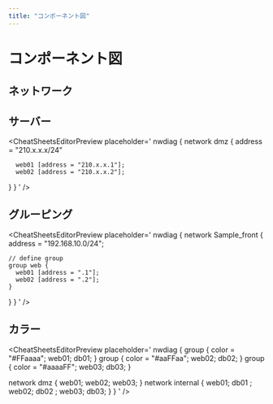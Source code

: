```yaml
---
title: "コンポーネント図"
---
```


# コンポーネント図

## ネットワーク
<CheatSheetsEditorPreview placeholder='
nwdiag {
  network dmz {
      address = "210.x.x.x/24"
  }
}
  ' 
/>

## サーバー
<CheatSheetsEditorPreview placeholder='
nwdiag {
  network dmz {
      address = "210.x.x.x/24"

      web01 [address = "210.x.x.1"];
      web02 [address = "210.x.x.2"];
  }
}
  ' 
/>

## グルーピング
<CheatSheetsEditorPreview placeholder='
nwdiag {
  network Sample_front {
    address = "192.168.10.0/24";

    // define group
    group web {
      web01 [address = ".1"];
      web02 [address = ".2"];
    }
  }
}
  ' 
/>

## カラー
<CheatSheetsEditorPreview placeholder='
nwdiag {
  group {
    color = "#FFaaaa";
    web01;
    db01;
  }
  group {
    color = "#aaFFaa";
    web02;
    db02;
  }
  group {
    color = "#aaaaFF";
    web03;
    db03;
  }

  network dmz {
      web01;
      web02;
      web03;
  }
  network internal {
      web01;
      db01 ;
      web02;
      db02 ;
      web03;
      db03;
  }
}
  ' 
/>
